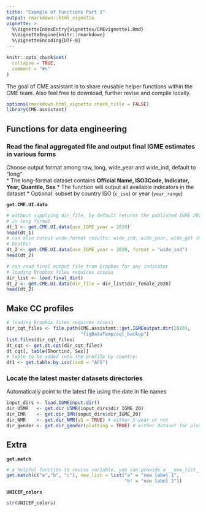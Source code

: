 ```yaml
---
title: "Example of Functions Part I"
output: rmarkdown::html_vignette
vignette: >
  %\VignetteIndexEntry{vignettes/CMEvignette1.Rmd}
  %\VignetteEngine{knitr::rmarkdown}
  %\VignetteEncoding{UTF-8}
---
```


```r
knitr::opts_chunk$set(
  collapse = TRUE,
  comment = "#>"
)
```

The goal of CME.assistant is to share reusable helper functions within the CME team.
Also feel free to download, further revise and compile locally.

```r
options(rmarkdown.html_vignette.check_title = FALSE)
library(CME.assistant)
```

## Functions for data engineering

### Read the final  aggregated file and output final IGME estimates in various forms
Choose output format among raw, long, wide_year and wide_ind, default to "long"  
* The long-format dataset contains __Official Name, ISO3Code, Indicator, Year, Quantile, Sex__
* The function will output all available indicators in the dataset
* Optional: subset by country ISO (`c_iso`) or year (`year_range`) 

**`get.CME.UI.data`**
```r
# without supplying dir_file, by default returns the published IGME 2020 result
# in long format
dt_1 <- get.CME.UI.data(use_IGME_year = 2020)
head(dt_1)
# can also output wide-format results: wide_ind, wide_year, wide_get (Rate and
# Deaths)
dt_2 <- get.CME.UI.data(use_IGME_year = 2020, format = "wide_ind")
head(dt_2)
```

```r
# can read final output file from Dropbox for any indicator
# loading Dropbox files requires access
dir_list <- load.final_dir()
dt_2 <- get.CME.UI.data(dir_file = dir_list$dir_female_2020)
head(dt_2)
```

## Make CC profiles  

```r
# loading Dropbox files requires access
dir_cqt_files <- file.path(CME.assistant::get.IGMEoutput.dir(2020),
                           "figDataTemp/cqt_backup")
list.files(dir_cqt_files)
dt_cqt <- get.dt.cqt(dir_cqt_files)
dt_cqt[, table(Shortind, Sex)]
# table to be added into the profile by country: 
dt1 <- get.table.by.iso(iso0 = "AFG")
```

### Locate the latest master datasets directories  
Automatically point to the latest file using the date in file names  
```r
input_dirs <- load.IGMEinput.dir()
dir_U5MR   <- get.dir_U5MR(input_dirs$dir_IGME_20)
dir_IMR    <- get.dir_IMR(input_dirs$dir_IGME_20)
dir_NMR    <- get.dir_NMR(y5 = TRUE) # either 5-year or not
dir_gender <- get.dir_gender(plotting = TRUE) # either dataset for plotting or modeling
```


## Extra  
**`get.match`**
```r
# a helpful function to revise variable, you can provide a __new_list__ to define the labels
get.match(c("a","b", "c"), new_list = list("a" = "new label 1",
                                           "b" = "new label 2"))

```

**`UNICEF_colors`**
```r
str(UNICEF_colors)
```
